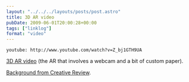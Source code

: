 ```yaml
---
layout: "../../../layouts/posts/post.astro"
title: 3D AR video
pubDate: 2009-06-01T20:00:28+00:00
tags: ["linklog"]
format: "video"
---
```


`youtube: http://www.youtube.com/watch?v=Z_bj1GTH9UA`

[3D AR video][1] (the AR that involves a webcam and a bit of custom paper).

[Background from Creative Review][2].

[1]: http://www.youtube.com/watch?v=Z_bj1GTH9UA
[2]: http://www.creativereview.co.uk/cr-blog/2009/june/julian-perrettas-interactive-music-video
